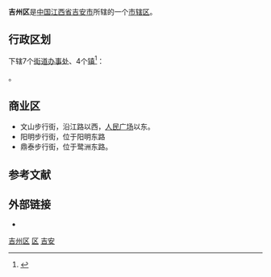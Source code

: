 {{Otheruses|subject=市辖区|other=中国古代的州|吉州 (消歧义)}}
{{Infobox China County
| county =吉州区
| Photo = File:JizhouDistrictHallJi'an.jpg
| Photoname = 吉州区行政中心
| map =
| map size =
| Pinyin =
| Belong = [[江西省|江西省]][[吉安市|吉安市]]
| Types=
| admincode =360802
| founded =
| seat =
| officerTitle=
| officer=
| town=
| subdistrict=
| post code=343000
| phone code =0796
| coordinate =
| area =424.9平方公里
| area land =
| area water =
| census yr =2002
| pop =29万
| density =
| web = www.jzq.gov.cn
}}

'''吉州区'''是[[中国|中国]][[江西省|江西省]][[吉安市|吉安市]]所辖的一个[[市辖区|市辖区]]。

== 行政区划 ==
{{PAGENAMEBASE}}下辖7个[[街道办事处|街道办事处]]、4个[[行政建制镇|镇]]<ref>{{PRC admin/ref sgc|36/08/02}}</ref>：

{{PRC admin/children|36/08/02}}。

==商业区==
*文山步行街，沿江路以西，[[人民广场|人民广场]]以东。
*阳明步行街，位于阳明东路
*鼎泰步行街，位于鹭洲东路。

== 参考文献 ==
{{reflist}}

== 外部链接 ==
* {{Official website|http://www.jzq.gov.cn/|name=吉安市吉州区人民政府}}

{{江西行政区划小作品}}
{{吉安市吉州区行政区划}}
{{吉安市行政区划}}
{{江西行政区划}}

[[Category:吉州区|]]
[[Category:吉安区县市|区]]
[[Category:江西市辖区|吉安]]